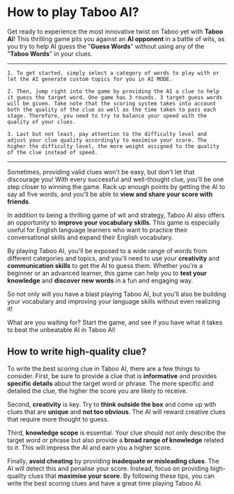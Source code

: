 # How to play Taboo AI?

Get ready to experience the most innovative twist on Taboo yet with **Taboo AI**! This thrilling game pits you against an **AI opponent** in a battle of wits, as you try to help AI guess the "**Guess Words**" without using any of the "**Taboo Words**" in your clues.

---

```
1. To get started, simply select a category of words to play with or let the AI generate custom topics for you in AI MODE.

2. Then, jump right into the game by providing the AI a clue to help it guess the target word. One game has 3 rounds. 3 target guess words will be given. Take note that the scoring system takes into account both the quality of the clue as well as the time taken to pass each stage. Therefore, you need to try to balance your speed with the quality of your clues.

3. Last but not least, pay attention to the difficulty level and adjust your clue quality accordingly to maximise your score. The higher the difficulty level, the more weight assigned to the quality of the clue instead of speed.
```

---

Sometimes, providing valid clues won't be easy, but don't let that discourage you! With every successful and well-thought clue, you'll be one step closer to winning the game. Rack up enough points by getting the AI to say all five words, and you'll be able to **view and share your score with friends**.

In addition to being a thrilling game of wit and strategy, Taboo AI also offers an opportunity to **improve your vocabulary skills**. This game is especially useful for English language learners who want to practice their conversational skills and expand their English vocabulary.

By playing Taboo AI, you'll be exposed to a wide range of words from different categories and topics, and you'll need to use your **creativity** and **communication skills** to get the AI to guess them. Whether you're a beginner or an advanced learner, this game can help you to **test your knowledge** and **discover new words** in a fun and engaging way.

So not only will you have a blast playing Taboo AI, but you'll also be building your vocabulary and improving your language skills without even realizing it!

What are you waiting for? Start the game, and see if you have what it takes to beat the unbeatable AI in Taboo AI!

## How to write high-quality clue?

To write the best scoring clue in Taboo AI, there are a few things to consider. First, be sure to provide a clue that is **informative** and provides **specific details** about the target word or phrase. The more specific and detailed the clue, the higher the score you are likely to receive.

Second, **creativity** is key. Try to **think outside the box** and come up with clues that are **unique** and **not too obvious**. The AI will reward creative clues that require more thought to guess.

Third, **knowledge scope** is essential. Your clue should not only describe the target word or phrase but also provide a **broad range of knowledge** related to it. This will impress the AI and earn you a higher score.

Finally, **avoid cheating** by providing **inadequate or misleading clues**. The AI will detect this and penalise your score. Instead, focus on providing high-quality clues that **maximise your score**. By following these tips, you can write the best scoring clues and have a great time playing Taboo AI.
